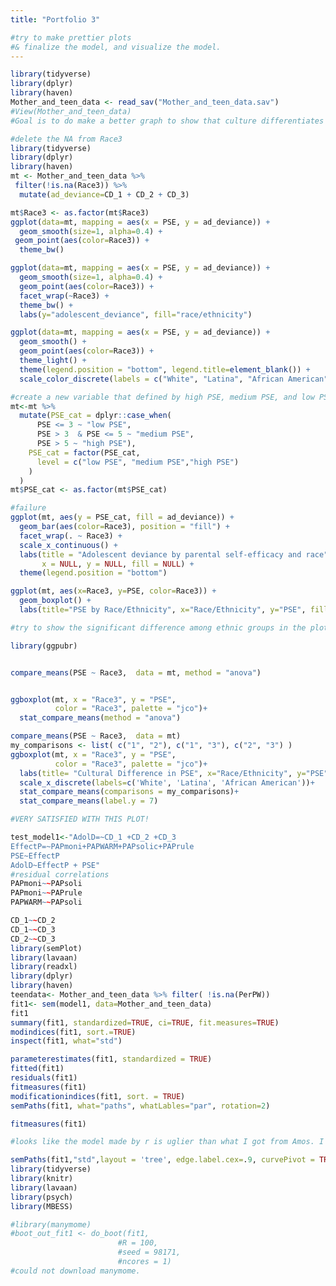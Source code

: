 ```yaml
---
title: "Portfolio 3"

#try to make prettier plots
#& finalize the model, and visualize the model.
---
```


```r
library(tidyverse)
library(dplyr)
library(haven)
Mother_and_teen_data <- read_sav("Mother_and_teen_data.sav")
#View(Mother_and_teen_data)
#Goal is to do make a better graph to show that culture differentiates the level of PSE.
```
```r
#delete the NA from Race3
library(tidyverse)
library(dplyr)
library(haven)
mt <- Mother_and_teen_data %>% 
 filter(!is.na(Race3)) %>% 
  mutate(ad_deviance=CD_1 + CD_2 + CD_3)
```


```r
mt$Race3 <- as.factor(mt$Race3)
ggplot(data=mt, mapping = aes(x = PSE, y = ad_deviance)) + 
  geom_smooth(size=1, alpha=0.4) +
 geom_point(aes(color=Race3)) +
  theme_bw()
```
```r
ggplot(data=mt, mapping = aes(x = PSE, y = ad_deviance)) + 
  geom_smooth(size=1, alpha=0.4) +
  geom_point(aes(color=Race3)) + 
  facet_wrap(~Race3) +
  theme_bw() +
  labs(y="adolescent_deviance", fill="race/ethnicity")
```
```r
ggplot(data=mt, mapping = aes(x = PSE, y = ad_deviance)) + 
  geom_smooth() +
  geom_point(aes(color=Race3)) +
  theme_light() +
  theme(legend.position = "bottom", legend.title=element_blank()) +
  scale_color_discrete(labels = c("White", "Latina", "African American")) 
```


```r
#create a new variable that defined by high PSE, medium PSE, and low PSE.
mt<-mt %>% 
  mutate(PSE_cat = dplyr::case_when(
      PSE <= 3 ~ "low PSE",
      PSE > 3  & PSE <= 5 ~ "medium PSE",
      PSE > 5 ~ "high PSE"),
    PSE_cat = factor(PSE_cat,
      level = c("low PSE", "medium PSE","high PSE")
    )
  )
mt$PSE_cat <- as.factor(mt$PSE_cat)
```


```r
#failure
ggplot(mt, aes(y = PSE_cat, fill = ad_deviance)) +
  geom_bar(aes(color=Race3), position = "fill") +
  facet_wrap(. ~ Race3) +
  scale_x_continuous() +
  labs(title = "Adolescent deviance by parental self-efficacy and race",
       x = NULL, y = NULL, fill = NULL) +
  theme(legend.position = "bottom")
```
```r

ggplot(mt, aes(x=Race3, y=PSE, color=Race3)) +
  geom_boxplot() +
  labs(title="PSE by Race/Ethnicity", x="Race/Ethnicity", y="PSE", fill="Race/Ethnicity")

```
```r
#try to show the significant difference among ethnic groups in the plot

library(ggpubr)


compare_means(PSE ~ Race3,  data = mt, method = "anova")


ggboxplot(mt, x = "Race3", y = "PSE",
          color = "Race3", palette = "jco")+
  stat_compare_means(method = "anova")

```




```r

compare_means(PSE ~ Race3,  data = mt)
my_comparisons <- list( c("1", "2"), c("1", "3"), c("2", "3") )
ggboxplot(mt, x = "Race3", y = "PSE",
          color = "Race3", palette = "jco")+ 
  labs(title= "Cultural Difference in PSE", x="Race/Ethnicity", y="PSE", color="Race/Ethnicity") + 
  scale_x_discrete(labels=c('White', 'Latina', 'African American'))+
  stat_compare_means(comparisons = my_comparisons)+ 
  stat_compare_means(label.y = 7)    

#VERY SATISFIED WITH THIS PLOT!
```
```r
test_model1<-"AdolD=~CD_1 +CD_2 +CD_3
EffectP=~PAPmoni+PAPWARM+PAPsolic+PAPrule
PSE~EffectP
AdolD~EffectP + PSE"
#residual correlations
PAPmoni~~PAPsoli
PAPmoni~~PAPrule
PAPWARM~~PAPsoli

CD_1~~CD_2
CD_1~~CD_3
CD_2~~CD_3
library(semPlot)
library(lavaan)
library(readxl)
library(dplyr)
library(haven)
teendata<- Mother_and_teen_data %>% filter( !is.na(PerPW)) 
fit1<- sem(model1, data=Mother_and_teen_data)
fit1
summary(fit1, standardized=TRUE, ci=TRUE, fit.measures=TRUE)
modindices(fit1, sort.=TRUE)
inspect(fit1, what="std")

parameterestimates(fit1, standardized = TRUE)
fitted(fit1)
residuals(fit1)
fitmeasures(fit1)
modificationindices(fit1, sort. = TRUE)
semPaths(fit1, what="paths", whatLables="par", rotation=2)

fitmeasures(fit1)

#looks like the model made by r is uglier than what I got from Amos. I might be stuck with Amos output.
```
```r
semPaths(fit1,"std",layout = 'tree', edge.label.cex=.9, curvePivot = TRUE)
library(tidyverse)
library(knitr)
library(lavaan)
library(psych)
library(MBESS)
```
```r
#library(manymome)
#boot_out_fit1 <- do_boot(fit1,
                        #R = 100,
                        #seed = 98171,
                        #ncores = 1)
#could not download manymome.
```



